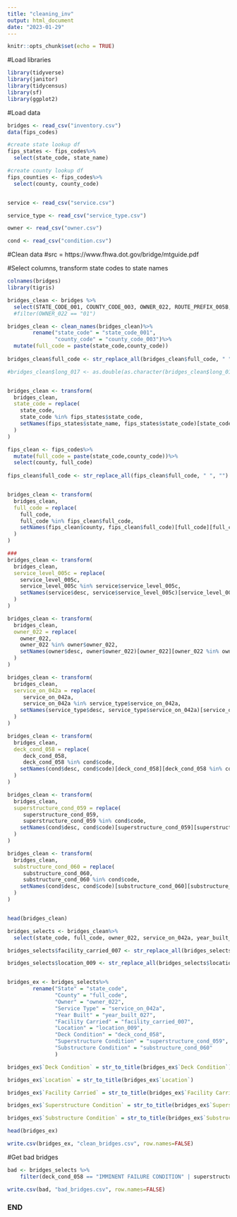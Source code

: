 ```yaml
---
title: "cleaning_inv"
output: html_document
date: "2023-01-29"
---
```


```r
knitr::opts_chunk$set(echo = TRUE)
```

#Load libraries
```r
library(tidyverse)
library(janitor)
library(tidycensus)
library(sf)
library(ggplot2)

```


#Load data
```r

bridges <- read_csv("inventory.csv")
data(fips_codes)

#create state lookup df
fips_states <- fips_codes%>%
  select(state_code, state_name)

#create county lookup df
fips_counties <- fips_codes%>%
  select(county, county_code)


service <- read_csv("service.csv")

service_type <- read_csv("service_type.csv")

owner <- read_csv("owner.csv")

cond <- read_csv("condition.csv")
```

#Clean data
#src = https://www.fhwa.dot.gov/bridge/mtguide.pdf
   
#Select columns, transform state codes to state names
```r

colnames(bridges)
library(tigris)

bridges_clean <- bridges %>%
  select(STATE_CODE_001, COUNTY_CODE_003, OWNER_022, ROUTE_PREFIX_005B, SERVICE_LEVEL_005C, ROUTE_NUMBER_005D, FEATURES_DESC_006A, FACILITY_CARRIED_007, LOCATION_009, TOLL_020, MAINTENANCE_021, YEAR_BUILT_027, TRAFFIC_LANES_ON_028A, ADT_029, SERVICE_ON_042A, DECK_COND_058, SUPERSTRUCTURE_COND_059, SUBSTRUCTURE_COND_060)
  #filter(OWNER_022 == "01")

bridges_clean <- clean_names(bridges_clean)%>%
        rename("state_code" = "state_code_001",
               "county_code" = "county_code_003")%>%
  mutate(full_code = paste(state_code,county_code))
  
bridges_clean$full_code <- str_replace_all(bridges_clean$full_code, " ", "")

#bridges_clean$long_017 <- as.double(as.character(bridges_clean$long_017))


bridges_clean <- transform(
  bridges_clean,
  state_code = replace(
    state_code,
    state_code %in% fips_states$state_code,
    setNames(fips_states$state_name, fips_states$state_code)[state_code][state_code %in% fips_states$state_code]
  )
)

fips_clean <- fips_codes%>%
  mutate(full_code = paste(state_code,county_code))%>%
  select(county, full_code)
  
fips_clean$full_code <- str_replace_all(fips_clean$full_code, " ", "")


bridges_clean <- transform(
  bridges_clean,
  full_code = replace(
    full_code,
    full_code %in% fips_clean$full_code,
    setNames(fips_clean$county, fips_clean$full_code)[full_code][full_code %in% fips_clean$full_code]
  )
)

###
bridges_clean <- transform(
  bridges_clean,
  service_level_005c = replace(
    service_level_005c,
    service_level_005c %in% service$service_level_005c,
    setNames(service$desc, service$service_level_005c)[service_level_005c][service_level_005c %in% service$service_level_005c]
  )
)

bridges_clean <- transform(
  bridges_clean,
  owner_022 = replace(
    owner_022,
    owner_022 %in% owner$owner_022,
    setNames(owner$desc, owner$owner_022)[owner_022][owner_022 %in% owner$owner_022]
  )
)

bridges_clean <- transform(
  bridges_clean,
  service_on_042a = replace(
     service_on_042a,
     service_on_042a %in% service_type$service_on_042a,
    setNames(service_type$desc, service_type$service_on_042a)[service_on_042a][service_on_042a %in% service_type$service_on_042a]
  )
)

bridges_clean <- transform(
  bridges_clean,
  deck_cond_058 = replace(
     deck_cond_058,
     deck_cond_058 %in% cond$code,
    setNames(cond$desc, cond$code)[deck_cond_058][deck_cond_058 %in% cond$code]
  )
)

bridges_clean <- transform(
  bridges_clean,
  superstructure_cond_059 = replace(
     superstructure_cond_059,
     superstructure_cond_059 %in% cond$code,
    setNames(cond$desc, cond$code)[superstructure_cond_059][superstructure_cond_059 %in% cond$code]
  )
)

bridges_clean <- transform(
  bridges_clean,
  substructure_cond_060 = replace(
     substructure_cond_060,
     substructure_cond_060 %in% cond$code,
    setNames(cond$desc, cond$code)[substructure_cond_060][substructure_cond_060 %in% cond$code]
  )
)



```




```r

head(bridges_clean)

bridges_selects <- bridges_clean%>%
  select(state_code, full_code, owner_022, service_on_042a, year_built_027, facility_carried_007, location_009, deck_cond_058, superstructure_cond_059, substructure_cond_060)

bridges_selects$facility_carried_007 <- str_replace_all(bridges_selects$facility_carried_007, "'", "")

bridges_selects$location_009 <- str_replace_all(bridges_selects$location_009, "'", "")


bridges_ex <- bridges_selects%>%
        rename("State" = "state_code",
               "County" = "full_code",
               "Owner" = "owner_022",
               "Service Type" = "service_on_042a",
               "Year Built" = "year_built_027",
               "Facility Carried" = "facility_carried_007",
               "Location" = "location_009",
               "Deck Condition" = "deck_cond_058",
               "Superstructure Condition" = "superstructure_cond_059",
               "Substructure Condition" = "substructure_cond_060"
               )

bridges_ex$`Deck Condition` = str_to_title(bridges_ex$`Deck Condition`)

bridges_ex$`Location` = str_to_title(bridges_ex$`Location`)

bridges_ex$`Facility Carried` = str_to_title(bridges_ex$`Facility Carried`)

bridges_ex$`Superstructure Condition` = str_to_title(bridges_ex$`Superstructure Condition`)

bridges_ex$`Substructure Condition` = str_to_title(bridges_ex$`Substructure Condition`)

head(bridges_ex)


```

```r

write.csv(bridges_ex, "clean_bridges.csv", row.names=FALSE)


```


#Get bad bridges

```r

bad <- bridges_selects %>%
    filter(deck_cond_058 == "IMMINENT FAILURE CONDITION" | superstructure_cond_059 == "IMMINENT FAILURE CONDITION" | substructure_cond_060 == "IMMINENT FAILURE CONDITION")

write.csv(bad, "bad_bridges.csv", row.names=FALSE)

```




### END ####

